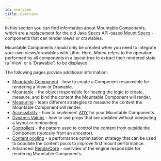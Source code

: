 ```yaml
---
id: overview
title: Overview
---
```


In this section you can find information about Mountable Components, which are a replacement for the old Java Specs API-based [Mount Specs](codegen/mount-specs.md) - components that can render views or drawables.

Mountable Components should only be created when you need to integrate your own views/drawables with Litho. Here, *Mount* refers to the operation performed by all components in a layout tree to extract their rendered state (a 'View' or a 'Drawable') to be displayed.

The following pages provide additional information:

* [Mountable Component](mountable-component.mdx) - how to create a Component responsible for rendering a View or Drawable.
* [Mountable](overview.mdx) - the object responsible for hosting the logic to create, measure, and bind the content the Mountable Component will render.
* [Measuring](overview.mdx) - learn different strategies to measure the content the Mountable Component will render.
* [Accessibility](accessibility.mdx) - how to implement [A11Y](https://www.a11yproject.com/) for your Mountable Components.
* [Dynamic Values](overview.mdx) - how to use props that are updated without computing a layout or remounting.
* [Controllers](mountable-controllers.mdx) - the pattern used to control the content from outside the Component (typically from an ancestor).
* [Content pooling](overview.mdx) - a performance optimisation strategy that can be used to populate the content pools to improve first mount performance.
* Advanced: [RenderCore](introduction-to-rendercore.mdx) - overview of the engine responsible for rendering Mountable Components.
